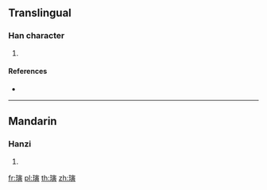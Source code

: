 ==Translingual==

===Han character===
{{Han char|rn=96|rad=玉|as=11|sn=15|four=|canj=MGJMC,XMGJM}}

# {{defn|Han|sort=玉11}}

====References====
* {{Han ref|kx=0741.210|dkj=21219|dj=1150.330|hdz=21136.030|uh=748C|ud=29836}}

----

==Mandarin==

===Hanzi===
{{cmn-hanzi|pin=[[yín]] ([[yin2]])|wg=yin<sup>2</sup>}}

# {{defn|lang=cmn|sort=玉11}}

[[fr:璌]]
[[pl:璌]]
[[th:璌]]
[[zh:璌]]